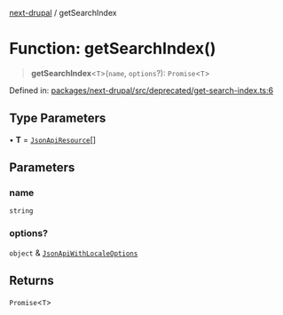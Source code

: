 [next-drupal](../globals.mdx) / getSearchIndex

# Function: getSearchIndex()

> **getSearchIndex**\<`T`\>(`name`, `options`?): `Promise`\<`T`\>

Defined in: [packages/next-drupal/src/deprecated/get-search-index.ts:6](https://github.com/chapter-three/next-drupal/blob/99d53e7de9f279983acefda33ce5bc4643bafb3c/packages/next-drupal/src/deprecated/get-search-index.ts#L6)

## Type Parameters

• **T** = [`JsonApiResource`](../interfaces/JsonApiResource.mdx)[]

## Parameters

### name

`string`

### options?

`object` & [`JsonApiWithLocaleOptions`](../type-aliases/JsonApiWithLocaleOptions.mdx)

## Returns

`Promise`\<`T`\>
